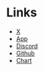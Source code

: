 # Links

- [X](https://x.com/neur_sh)
- [App](https://neur.sh)
- [Discord](https://discord.neur.sh)
- [Github](https://git.new/neur)
- [Chart](https://defined.fi/)